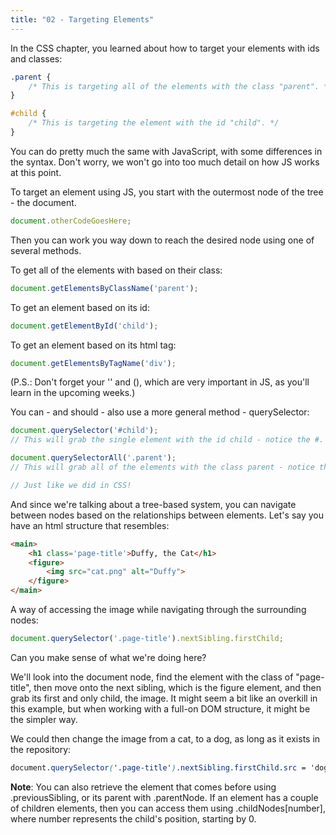 ```yaml
---
title: "02 - Targeting Elements"
---
```


In the CSS chapter, you learned about how to target your elements with ids and classes:

```css
.parent {
	/* This is targeting all of the elements with the class "parent". */
}

#child {
	/* This is targeting the element with the id "child". */
}
```

You can do pretty much the same with JavaScript, with some differences in the syntax. Don't worry, we won't go into too much detail on how JS works at this point.


To target an element using JS, you start with the outermost node of the tree - the document.

```jsx
document.otherCodeGoesHere;
```

Then you can work you way down to reach the desired node using one of several methods.

To get all of the elements with based on their class:

```jsx
document.getElementsByClassName('parent');
```

To get an element based on its id:

```jsx
document.getElementById('child');
```

To get an element based on its html tag:

```jsx
document.getElementsByTagName('div');
```

(P.S.: Don't forget your '' and (), which are very important in JS, as you'll learn in the upcoming weeks.)

You can - and should - also use a more general method - querySelector:

```jsx
document.querySelector('#child');
// This will grab the single element with the id child - notice the #.

document.querySelectorAll('.parent');
// This will grab all of the elements with the class parent - notice the dot.

// Just like we did in CSS!
```

And since we're talking about a tree-based system, you can navigate between nodes based on the relationships between elements. Let's say you have an html structure that resembles:

```html
<main>
	<h1 class='page-title'>Duffy, the Cat</h1>
	<figure>
		<img src="cat.png" alt="Duffy">
	</figure>
</main>
```

A way of accessing the image while navigating through the surrounding nodes:

```jsx
document.querySelector('.page-title').nextSibling.firstChild;
```

Can you make sense of what we're doing here?

We'll look into the document node, find the element with the class of "page-title", then move onto the next sibling, which is the figure element, and then grab its first and only child, the image. It might seem a bit like an overkill in this example, but when working with a full-on DOM structure, it might be the simpler way.

We could then change the image from a cat, to a dog, as long as it exists in the repository:

```css
document.querySelector('.page-title').nextSibling.firstChild.src = 'dog.png';
```

**Note**: You can also retrieve the element that comes before using .previousSibling, or its parent with .parentNode. If an element has a couple of children elements, then you can access them using .childNodes[number], where number represents the child's position, starting by 0.